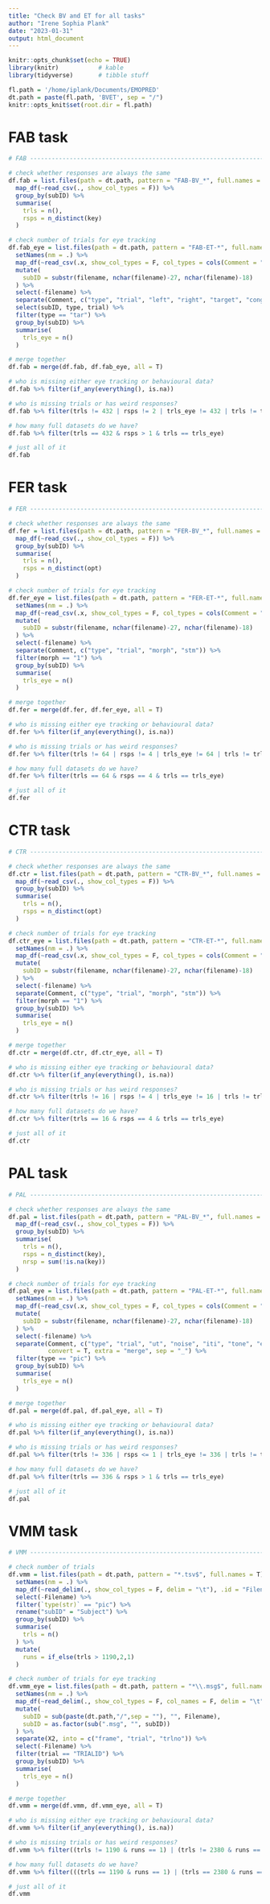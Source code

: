 ```yaml
---
title: "Check BV and ET for all tasks"
author: "Irene Sophia Plank"
date: "2023-01-31"
output: html_document
---
```


```r
knitr::opts_chunk$set(echo = TRUE)
library(knitr)           # kable
library(tidyverse)       # tibble stuff

fl.path = '/home/iplank/Documents/EMOPRED'
dt.path = paste(fl.path, 'BVET', sep = "/")
knitr::opts_knit$set(root.dir = fl.path)

```

<style type="text/css">
.main-container {
  max-width: 1100px;
  margin-left: auto;
  margin-right: auto;
}
</style>

# FAB task
```r

# FAB ---------------------------------------------------------------------

# check whether responses are always the same
df.fab = list.files(path = dt.path, pattern = "FAB-BV_*", full.names = T) %>%
  map_df(~read_csv(., show_col_types = F)) %>% 
  group_by(subID) %>%
  summarise(
    trls = n(),
    rsps = n_distinct(key)
  )

# check number of trials for eye tracking
df.fab_eye = list.files(path = dt.path, pattern = "FAB-ET-*", full.names = T) %>%
  setNames(nm = .) %>%
  map_df(~read_csv(.x, show_col_types = F, col_types = cols(Comment = "c")), .id = "filename") %>% 
  mutate(
    subID = substr(filename, nchar(filename)-27, nchar(filename)-18)
  ) %>% 
  select(-filename) %>%
  separate(Comment, c("type", "trial", "left", "right", "target", "congruent"), convert = T) %>%
  select(subID, type, trial) %>%
  filter(type == "tar") %>%
  group_by(subID) %>%
  summarise(
    trls_eye = n()
  )

# merge together
df.fab = merge(df.fab, df.fab_eye, all = T)

# who is missing either eye tracking or behavioural data?
df.fab %>% filter(if_any(everything(), is.na))

# who is missing trials or has weird responses?
df.fab %>% filter(trls != 432 | rsps != 2 | trls_eye != 432 | trls != trls_eye)

# how many full datasets do we have?
df.fab %>% filter(trls == 432 & rsps > 1 & trls == trls_eye)

# just all of it
df.fab

```
# FER task
```r
# FER ---------------------------------------------------------------------

# check whether responses are always the same
df.fer = list.files(path = dt.path, pattern = "FER-BV_*", full.names = T) %>%
  map_df(~read_csv(., show_col_types = F)) %>% 
  group_by(subID) %>%
  summarise(
    trls = n(),
    rsps = n_distinct(opt)
  )

# check number of trials for eye tracking
df.fer_eye = list.files(path = dt.path, pattern = "FER-ET-*", full.names = T) %>%
  setNames(nm = .) %>%
  map_df(~read_csv(.x, show_col_types = F, col_types = cols(Comment = "c")), .id = "filename") %>% 
  mutate(
    subID = substr(filename, nchar(filename)-27, nchar(filename)-18)
  ) %>% 
  select(-filename) %>% 
  separate(Comment, c("type", "trial", "morph", "stm")) %>%
  filter(morph == "1") %>%
  group_by(subID) %>%
  summarise(
    trls_eye = n()
  )

# merge together
df.fer = merge(df.fer, df.fer_eye, all = T)

# who is missing either eye tracking or behavioural data?
df.fer %>% filter(if_any(everything(), is.na))

# who is missing trials or has weird responses?
df.fer %>% filter(trls != 64 | rsps != 4 | trls_eye != 64 | trls != trls_eye)

# how many full datasets do we have?
df.fer %>% filter(trls == 64 & rsps == 4 & trls == trls_eye)

# just all of it
df.fer

```
# CTR task
```r
# CTR ---------------------------------------------------------------------

# check whether responses are always the same
df.ctr = list.files(path = dt.path, pattern = "CTR-BV_*", full.names = T) %>%
  map_df(~read_csv(., show_col_types = F)) %>% 
  group_by(subID) %>%
  summarise(
    trls = n(),
    rsps = n_distinct(opt)
  )

# check number of trials for eye tracking
df.ctr_eye = list.files(path = dt.path, pattern = "CTR-ET-*", full.names = T) %>%
  setNames(nm = .) %>%
  map_df(~read_csv(.x, show_col_types = F, col_types = cols(Comment = "c")), .id = "filename") %>% 
  mutate(
    subID = substr(filename, nchar(filename)-27, nchar(filename)-18)
  ) %>% 
  select(-filename) %>% 
  separate(Comment, c("type", "trial", "morph", "stm")) %>%
  filter(morph == "1") %>%
  group_by(subID) %>%
  summarise(
    trls_eye = n()
  )

# merge together
df.ctr = merge(df.ctr, df.ctr_eye, all = T)

# who is missing either eye tracking or behavioural data?
df.ctr %>% filter(if_any(everything(), is.na))

# who is missing trials or has weird responses?
df.ctr %>% filter(trls != 16 | rsps != 4 | trls_eye != 16 | trls != trls_eye)

# how many full datasets do we have?
df.ctr %>% filter(trls == 16 & rsps == 4 & trls == trls_eye)

# just all of it
df.ctr

```
# PAL task
```r
# PAL ---------------------------------------------------------------------

# check whether responses are always the same
df.pal = list.files(path = dt.path, pattern = "PAL-BV_*", full.names = T) %>%
  map_df(~read_csv(., show_col_types = F)) %>% 
  group_by(subID) %>%
  summarise(
    trls = n(),
    rsps = n_distinct(key),
    nrsp = sum(!is.na(key))
  )

# check number of trials for eye tracking
df.pal_eye = list.files(path = dt.path, pattern = "PAL-ET-*", full.names = T) %>%
  setNames(nm = .) %>%
  map_df(~read_csv(.x, show_col_types = F, col_types = cols(Comment = "c")), .id = "filename") %>% 
  mutate(
    subID = substr(filename, nchar(filename)-27, nchar(filename)-18)
  ) %>% 
  select(-filename) %>%
  separate(Comment, c("type", "trial", "ut", "noise", "iti", "tone", "emo"), 
           convert = T, extra = "merge", sep = "_") %>%
  filter(type == "pic") %>%
  group_by(subID) %>%
  summarise(
    trls_eye = n()
  )

# merge together
df.pal = merge(df.pal, df.pal_eye, all = T)

# who is missing either eye tracking or behavioural data?
df.pal %>% filter(if_any(everything(), is.na))

# who is missing trials or has weird responses?
df.pal %>% filter(trls != 336 | rsps <= 1 | trls_eye != 336 | trls != trls_eye | nrsp < 336)

# how many full datasets do we have?
df.pal %>% filter(trls == 336 & rsps > 1 & trls == trls_eye)

# just all of it
df.pal

```
# VMM task
```r
# VMM ---------------------------------------------------------------------

# check number of trials
df.vmm = list.files(path = dt.path, pattern = "*.tsv$", full.names = T) %>%
  setNames(nm = .) %>%
  map_df(~read_delim(., show_col_types = F, delim = "\t"), .id = "Filename") %>% 
  select(-Filename) %>%
  filter(`type(str)` == "pic") %>%
  rename("subID" = "Subject") %>%
  group_by(subID) %>%
  summarise(
    trls = n()
  ) %>%
  mutate(
    runs = if_else(trls > 1190,2,1)
  )

# check number of trials for eye tracking
df.vmm_eye = list.files(path = dt.path, pattern = "*\\.msg$", full.names = T) %>%
  setNames(nm = .) %>%
  map_df(~read_delim(., show_col_types = F, col_names = F, delim = "\t"), .id = "Filename") %>%
  mutate(
    subID = sub(paste(dt.path,"/",sep = ""), "", Filename),
    subID = as.factor(sub(".msg", "", subID))
  ) %>%
  separate(X2, into = c("frame", "trial", "trlno")) %>%
  select(-Filename) %>%
  filter(trial == "TRIALID") %>%
  group_by(subID) %>%
  summarise(
    trls_eye = n()
  )

# merge together
df.vmm = merge(df.vmm, df.vmm_eye, all = T)

# who is missing either eye tracking or behavioural data?
df.vmm %>% filter(if_any(everything(), is.na))

# who is missing trials or has weird responses?
df.vmm %>% filter((trls != 1190 & runs == 1) | (trls != 2380 & runs == 2) | trls != trls_eye)

# how many full datasets do we have?
df.vmm %>% filter(((trls == 1190 & runs == 1) | (trls == 2380 & runs == 2)) & trls == trls_eye & !is.na(trls_eye))

# just all of it
df.vmm

```